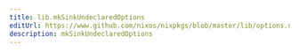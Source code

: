 ```yaml
---
title: lib.mkSinkUndeclaredOptions
editUrl: https://www.github.com/nixos/nixpkgs/blob/master/lib/options.nix#L195C29
description: mkSinkUndeclaredOptions
---
```




<LinkCard
    title="Contribute Now!"
    description="API Documentation is done in our source code"
    href="https://www.github.com/nixos/nixpkgs/blob/master/lib/options.nix#L195C29"
/>

